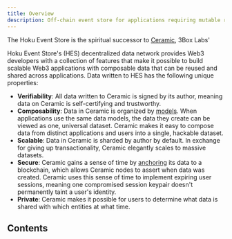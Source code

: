 ```yaml
---
title: Overview
description: Off-chain event store for applications requiring mutable records or online aggregations over streams of data.
---
```



The Hoku Event Store is the spiritual successor to [Ceramic](https://ceramic.network), 3Box Labs' 

Hoku Event Store's (HES) decentralized data network provides Web3 developers with a collection of features that make it possible to build scalable Web3 applications with composable data that can be reused and shared across applications. Data written to HES has the following unique properties:

- **Verifiability**: All data written to Ceramic is signed by its author, meaning data on Ceramic is self-certifying and trustworthy.
- **Composability**: Data in Ceramic is organized by [models](/event-store/concepts). When applications use the same data models, the data they create can be viewed as one, universal dataset. Ceramic makes it easy to compose data from distinct applications and users into a single, hackable dataset.
- **Scalable**: Data in Ceramic is sharded by author by default. In exchange for giving up transactionality, Ceramic elegantly scales to massive datasets.
- **Secure**: Ceramic gains a sense of time by [anchoring](#) its data to a blockchain, which allows Ceramic nodes to assert when data was created. Ceramic uses this sense of time to implement expiring user sessions, meaning one compromised session keypair doesn't permanently taint a user's identity.
- **Private**: Ceramic makes it possible for users to determine what data is shared with which entities at what time.

## Contents

<Cards>
  <Card title="Concepts" href="/event-store/concepts" />
  <Card title="Examples" href="/event-store/examples" />
  <Card title="Installation" href="/event-store/usage/installation" />
  <Card title="TODO" href="/" />
</Cards>
